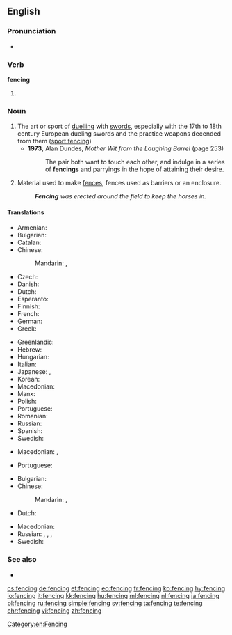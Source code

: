 ==English==
{{wikipedia}}

===Pronunciation===
* {{rhymes|ɛnsɪŋ|lang=en}}

===Verb===
'''fencing'''

# {{present participle of|fence|lang=en}}

===Noun===
{{en-noun|~}}

# The art or sport of [[duel]]ling with [[sword]]s, especially with the 17th to 18th century European dueling swords and the practice weapons decended from them ([[sport fencing]])
#* '''1973''', Alan Dundes, ''Mother Wit from the Laughing Barrel'' (page 253)
#*: The pair both want to touch each other, and indulge in a series of '''fencings''' and parryings in the hope of attaining their desire.
# Material used to make [[fence]]s, fences used as barriers or an enclosure.
#: '''''Fencing''' was erected around the field to keep the horses in.''

====Translations====

{{trans-top|sport}}
* Armenian: {{t|hy|սուսերամարտ|tr=suseramart}}
* Bulgarian: {{t|bg|фехто́вка|f|sc=Cyrl}}
* Catalan: {{t|ca|esgrima}}
* Chinese:
*: Mandarin: {{t|cmn|擊劍|sc=Hani}}, {{t+|cmn|击剑|tr=jījìan, jíjiàn|sc=Hani}}
* Czech: {{t|cs|šerm|m}}
* Danish: {{t|da|fægtning|c}}
* Dutch: {{t+|nl|schermen}}
* Esperanto: {{t|eo|skermo}}
* Finnish: {{t|fi|miekkailu}}
* French: {{t+|fr|escrime|f}}
* German: {{t+|de|Fechten|n}}
* Greek: {{t+|el|ξιφασκία|f|tr=ksifaskía|sc=Grek}}
{{trans-mid}}
* Greenlandic: {{t|kl|panaanneq}}
* Hebrew: {{t|he|סייף|sc=Hebr}}
* Hungarian: {{t+|hu|vívás}}
* Italian: {{t+|it|scherma|f}}
* Japanese: {{t+|ja|フェンシング|tr=fenshingu}}, {{t+|ja|剣術|tr=けんじゅつ, kenjutsu|sc=Jpan}}
* Korean: {{t|ko|펜싱|sc=Kore}}
* Macedonian: {{t|mk|мечува́лство|n}}
* Manx: {{t|gv|cliwederaght|f}}
* Polish: {{t+|pl|szermierka}}
* Portuguese: {{t+|pt|esgrima|f}}
* Romanian: {{t+|ro|scrimă}}
* Russian: {{t+|ru|фехтова́ние|n}}
* Spanish: {{t+|es|esgrima|f}}
* Swedish: {{t+|sv|fäktning}}
{{trans-bottom}}

{{trans-top|material used to make fences}}
* Macedonian: {{t|mk|тараба|f|tr=táraba}},  {{t|mk|тараби|p|tr=tárabi}}
{{trans-mid}}
* Portuguese: {{t+|pt|cerca|f}}
{{trans-bottom}}

{{trans-top|fences used as barriers or an enclosure}}
* Bulgarian: {{t|bg|загражде́ние|n|sc=Cyrl}}
* Chinese:
*: Mandarin: {{t+|cmn|圍欄|sc=Hani}}, {{t+|cmn|围栏|tr=wéilán|sc=Hani}}
* Dutch: {{t|nl|hekwerk|n}}
{{trans-mid}}
* Macedonian: {{t|mk|о́града|f}}
* Russian: {{t+|ru|огражде́ние|n|sc=Cyrl}}, {{t+|ru|загражде́ние|n|sc=Cyrl}}, {{t+|ru|огра́да|f|sc=Cyrl}}, {{t+|ru|забо́р|m|sc=Cyrl}}
* Swedish: {{t+|sv|inhägnad}}
{{trans-bottom}}

===See also===
* {{pedia}}

[[Category:en:Fencing]]

[[cs:fencing]]
[[de:fencing]]
[[et:fencing]]
[[eo:fencing]]
[[fr:fencing]]
[[ko:fencing]]
[[hy:fencing]]
[[io:fencing]]
[[it:fencing]]
[[kk:fencing]]
[[hu:fencing]]
[[ml:fencing]]
[[nl:fencing]]
[[ja:fencing]]
[[pl:fencing]]
[[ru:fencing]]
[[simple:fencing]]
[[sv:fencing]]
[[ta:fencing]]
[[te:fencing]]
[[chr:fencing]]
[[vi:fencing]]
[[zh:fencing]]